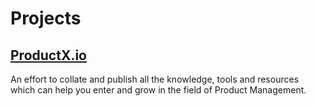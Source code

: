 # Projects

## [ProductX.io](https://www.productx.io/)

An effort to collate and publish all the knowledge, tools and resources which can help you enter and grow in the field of Product Management.
